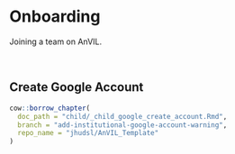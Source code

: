 # Onboarding

Joining a team on AnVIL.

<br>

## Create Google Account

```r
cow::borrow_chapter(
  doc_path = "child/_child_google_create_account.Rmd",
  branch = "add-institutional-google-account-warning",
  repo_name = "jhudsl/AnVIL_Template"
)
```

